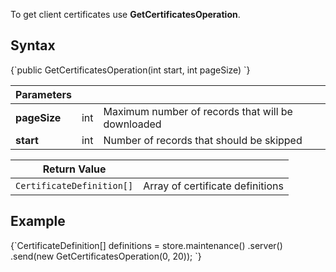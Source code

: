 
To get client certificates use **GetCertificatesOperation**.

## Syntax

<TabItem value="get_certs_1" label="get_certs_1">
<CodeBlock language="java">
{`public GetCertificatesOperation(int start, int pageSize)
`}
</CodeBlock>
</TabItem>

| Parameters | | |
| ------------- | ------------- | ----- |
| **pageSize** | int | Maximum number of records that will be downloaded |
| **start** | int | Number of records that should be skipped |

| Return Value | |
| ------------- | ----- |
| `CertificateDefinition[]` | Array of certificate definitions |

## Example

<TabItem value="get_certs_2" label="get_certs_2">
<CodeBlock language="java">
{`CertificateDefinition[] definitions = store.maintenance()
    .server()
    .send(new GetCertificatesOperation(0, 20));
`}
</CodeBlock>
</TabItem>

